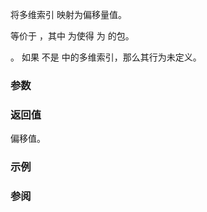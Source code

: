 {{cpp/container/mdspan/layout_stride/mapping/title|operator()}}
{{cpp/container/mdspan/layout_stride/mapping/navbar}}
{{ddcl|since=c++23|
template&lt; class... Indices &gt;
constexpr index_type operator()( Indices... indices ) const noexcept;
}}
将多维索引 {{c|indices}} 映射为偏移量值。

等价于 {{c|return ((static_cast&lt;index_type&gt;(indices) * stride(P)) + ... + 0);}}，其中 {{c|P}} 为使得 {{c|std::is_same_v&lt;std::index_sequence_for&lt;Indices...&gt;, std::index_sequence&lt;P...&gt;&gt;}} 为 {{c|true}} 的包。

{{cpp/enable_if|:
* {{c|1=sizeof...(Indices) == extents_type​::​rank()}} 为 {{c|true}}，
* {{c|(std::is_convertible_v&lt;Indices, index_type&gt; &amp;&amp; ...)}} 为 {{c|true}}，并且
* {{c|(std::is_nothrow_constructible_v&lt;index_type, Indices&gt; &amp;&amp; ...)}} 为 {{c|true}}
}}。
如果 {{box|{{c/core|extents_type​::}}{{lti|cpp/container/mdspan/extents/index-cast}}{{c/core|(i)}}}} 不是 {{c|extents()}} 中的多维索引，那么其行为未定义。

===参数===
{{par begin}}
{{par|indices|底层尺度对象中的多维索引}}
{{par end}}

===返回值===
偏移值。

===示例===
{{example}}

===参阅===
{{dsc begin}}
{{dsc inc|cpp/container/mdspan/layout_mapping/dsc operator()|layout_left}}
{{dsc inc|cpp/container/mdspan/layout_mapping/dsc operator()|layout_right}}
{{dsc inc|cpp/container/mdspan/dsc operator at}}
{{dsc end}}

{{langlinks|de|es|ja|ru|zh}}